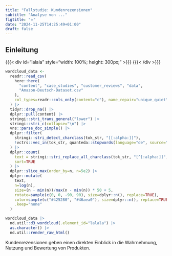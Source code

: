 ```yaml
---
title: "Fallstudie: Kundenrezensionen"
subtitle: "Analyse von ..."
figtitle: "⭐"
date: "2024-11-25T14:25:49+01:00"
draft: false
---
```


## Einleitung

{{{< div id="lalala" style="width: 100%; height: 300px;" >}}} {{{< /div >}}}

```r
wordcloud_data <- 
  readr::read_csv(
    here::here(
      "content", "case_studies", "customer_reviews", "data", 
      "Amazon-Deutsch-Dataset.csv"
    ),
    col_types=readr::cols_only(content="c"), name_repair="unique_quiet"
  ) |> 
  tidyr::drop_na() |> 
  dplyr::pull(content) |> 
  stringi::stri_trans_general("lower") |> 
  stringi::stri_c(collapse="\n") |> 
  vns::parse_doc_simple() |> 
  dplyr::filter(
    stringi::stri_detect_charclass(tok_str, "[[:alpha:]]"),
    !vctrs::vec_in(tok_str, quanteda::stopwords(language="de", source="nltk"))
  ) |> 
  dplyr::count(
    text = stringi::stri_replace_all_charclass(tok_str, "[^[:alpha:]]", ""), 
    sort=TRUE
  ) |> 
  dplyr::slice_max(order_by=n, n=5e2) |> 
  dplyr::mutate(
    text,
    n=log(n),
    size=(n - min(n))/max(n - min(n)) * 50 + 5,
    rotate=sample(c(0, 0, -90, 90), size=dplyr::n(), replace=TRUE),
    color=sample(c("#425280", "#46aea0"), size=dplyr::n(), replace=TRUE),
    .keep="none"
  )

wordcloud_data |> 
  nd.util::d3_wordcloud(.element_id="lalala") |> 
  as.character() |> 
  nd.util::render_raw_html()
```

Kundenrezensionen geben einen direkten Einblick in die Wahrnehmung, Nutzung und Bewertung von Produkten. 
